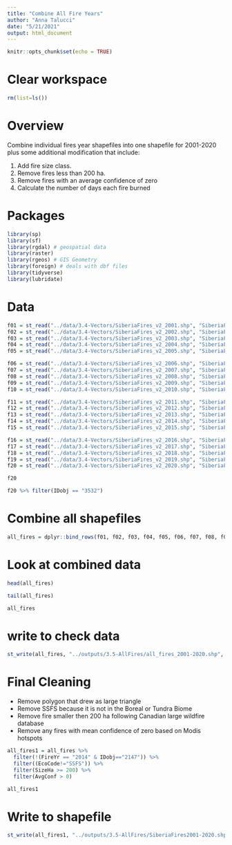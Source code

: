 ```yaml
---
title: "Combine All Fire Years"
author: "Anna Talucci"
date: "5/21/2021"
output: html_document
---
```


```r
knitr::opts_chunk$set(echo = TRUE)
```

# Clear workspace

```r
rm(list=ls()) 
```

# Overview

Combine individual fires year shapefiles into one shapefile for 2001-2020 plus some additional modification that include: 

1. Add fire size class. 
2. Remove fires less than 200 ha.
3. Remove fires with an average confidence of zero 
4. Calculate the number of days each fire burned

# Packages

```r
library(sp)
library(sf)
library(rgdal) # geospatial data
library(raster)
library(rgeos) # GIS Geometry
library(foreign) # deals with dbf files
library(tidyverse)
library(lubridate)
```


# Data

```r
f01 = st_read("../data/3.4-Vectors/SiberiaFires_v2_2001.shp", "SiberiaFires_v2_2001") 
f02 = st_read("../data/3.4-Vectors/SiberiaFires_v2_2002.shp", "SiberiaFires_v2_2002") 
f03 = st_read("../data/3.4-Vectors/SiberiaFires_v2_2003.shp", "SiberiaFires_v2_2003") 
f04 = st_read("../data/3.4-Vectors/SiberiaFires_v2_2004.shp", "SiberiaFires_v2_2004") 
f05 = st_read("../data/3.4-Vectors/SiberiaFires_v2_2005.shp", "SiberiaFires_v2_2005") 
```

```r
f06 = st_read("../data/3.4-Vectors/SiberiaFires_v2_2006.shp", "SiberiaFires_v2_2006") 
f07 = st_read("../data/3.4-Vectors/SiberiaFires_v2_2007.shp", "SiberiaFires_v2_2007") 
f08 = st_read("../data/3.4-Vectors/SiberiaFires_v2_2008.shp", "SiberiaFires_v2_2008") 
f09 = st_read("../data/3.4-Vectors/SiberiaFires_v2_2009.shp", "SiberiaFires_v2_2009") 
f10 = st_read("../data/3.4-Vectors/SiberiaFires_v2_2010.shp", "SiberiaFires_v2_2010") 
```

```r
f11 = st_read("../data/3.4-Vectors/SiberiaFires_v2_2011.shp", "SiberiaFires_v2_2011") 
f12 = st_read("../data/3.4-Vectors/SiberiaFires_v2_2012.shp", "SiberiaFires_v2_2012") 
f13 = st_read("../data/3.4-Vectors/SiberiaFires_v2_2013.shp", "SiberiaFires_v2_2013") 
f14 = st_read("../data/3.4-Vectors/SiberiaFires_v2_2014.shp", "SiberiaFires_v2_2014") 
f15 = st_read("../data/3.4-Vectors/SiberiaFires_v2_2015.shp", "SiberiaFires_v2_2015") 
```

```r
f16 = st_read("../data/3.4-Vectors/SiberiaFires_v2_2016.shp", "SiberiaFires_v2_2016") 
f17 = st_read("../data/3.4-Vectors/SiberiaFires_v2_2017.shp", "SiberiaFires_v2_2017") 
f18 = st_read("../data/3.4-Vectors/SiberiaFires_v2_2018.shp", "SiberiaFires_v2_2018") 
f19 = st_read("../data/3.4-Vectors/SiberiaFires_v2_2019.shp", "SiberiaFires_v2_2019") 
f20 = st_read("../data/3.4-Vectors/SiberiaFires_v2_2020.shp", "SiberiaFires_v2_2020") 
```

```r
f20
```

```r
f20 %>% filter(IDobj == "3532")

```

# Combine all shapefiles
```r
all_fires = dplyr::bind_rows(f01, f02, f03, f04, f05, f06, f07, f08, f09, f10, f11, f12, f13, f14, f15, f16, f17, f18, f19, f20)
```

# Look at combined data
```r
head(all_fires)
```

```r
tail(all_fires)
```

```r
all_fires
```



# write to check data
```r
st_write(all_fires, "../outputs/3.5-AllFires/all_fires_2001-2020.shp", driver="ESRI Shapefile") 
```

# Final Cleaning

- Remove polygon that drew as large triangle
- Remove SSFS because it is not in the Boreal or Tundra Biome
- Remove fire smaller then 200 ha following Canadian large wildfire database
- Remove any fires with mean confidence of zero based on Modis hotspots
```r
all_fires1 = all_fires %>% 
  filter(!(FireYr == "2014" & IDobj=="2147")) %>%
  filter((EcoCode!="SSFS")) %>% 
  filter(SizeHa >= 200) %>%
  filter(AvgConf > 0) 
```



```r
all_fires1
```

# Write to shapefile
```r
st_write(all_fires1, "../outputs/3.5-AllFires/SiberiaFires2001-2020.shp", driver="ESRI Shapefile") 
```


